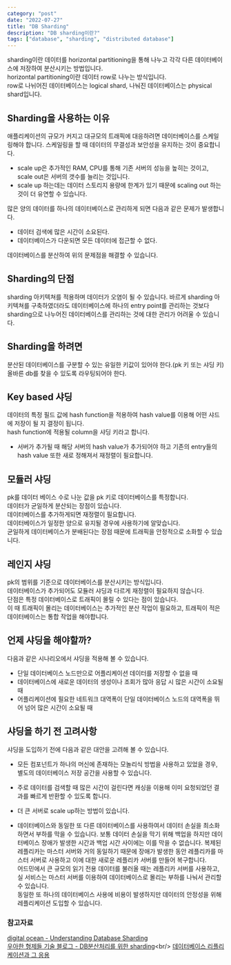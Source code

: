 ```yaml
---
category: "post"
date: "2022-07-27"
title: "DB Sharding"
description: "DB sharding이란?"
tags: ["database", "sharding", "distributed database"]
---
```


sharding이란 데이터를 horizontal partitioning을 통해 나누고 각각 다른 데이터베이스에 저장하여 분산시키는 방법입니다.<br/>
horizontal partitioning이란 데이터 row로 나누는 방식입니다.<br/>
row로 나뉘어진 데이터베이스는 logical shard, 나눠진 데이터베이스는 physical shard입니다.<br/>

## Sharding을 사용하는 이유

애플리케이션의 규모가 커지고 대규모의 트래픽에 대응하려면 데이터베이스를 스케일링해야 합니다. 스케일링을 할 때 데이터의 무결성과 보안성을 유지하는 것이 중요합니다.

- scale up은 추가적인 RAM, CPU를 통해 기존 서버의 성능을 높히는 것이고, scale out은 서버의 갯수를 늘리는 것입니다.<br/>
- scale up 하는데는 데이터 스토리지 용량에 한계가 있기 때문에 scaling out 하는 것이 더 유연할 수 있습니다.<br/>

많은 양의 데이터를 하나의 데이터베이스로 관리하게 되면 다음과 같은 문제가 발생합니다.<br/>

- 데이터 검색에 많은 시간이 소요된다.
- 데이터베이스가 다운되면 모든 데이터에 접근할 수 없다.

데이터베이스를 분산하여 위의 문제점을 해결할 수 있습니다.<br/>

## Sharding의 단점

sharding 아키텍쳐를 적용하며 데이터가 오염이 될 수 있습니다. 바르게 sharding 아키텍쳐를 구축하였더라도 데이터베이스에 하나의 entry point를 관리하는 것보다 sharding으로 나누어진 데이터베이스를 관리하는 것에 대한 관리가 어려울 수 있습니다.<br/>

## Sharding을 하려면

분산된 데이터베이스를 구분할 수 있는 유일한 키값이 있어야 한다.(pk 키 또는 샤딩 키)<br/>
올바른 db를 찾을 수 있도록 라우팅되어야 한다.<br/>

## Key based 샤딩

데이터의 특정 필드 값에 hash function을 적용하여 hash value를 이용해 어떤 샤드에 저장이 될 지 결정이 됩니다.<br/>
hash function에 적용될 column을 샤딩 키라고 합니다.

- 서버가 추가될 때 해당 서버의 hash value가 추가되어야 하고 기존의 entry들의 hash value 또한 새로 정해져서 재정렬이 필요합니다.<br/>

## 모듈러 샤딩

pk를 데이터 베이스 수로 나눈 값을 pk 키로 데이터베이스를 특정합니다.<br/>
데이터가 균일하게 분산되는 장점이 있습니다.<br/>
데이터베이스를 추가하게되면 재정렬이 필요합니다.<br/>
데이터베이스가 일정한 양으로 유지될 경우에 사용하기에 알맞습니다.<br/>
균일하게 데이터베이스가 분배된다는 장점 때문에 트래픽을 안정적으로 소화할 수 있습니다.<br/>

## 레인지 샤딩

pk의 범위를 기준으로 데이터베이스를 분산시키는 방식입니다.<br/>
데이터베이스가 추가되어도 모듈러 샤딩과 다르게 재정렬이 필요하지 않습니다.<br/>
단점은 특정 데이터베이스로 트래픽이 몰릴 수 있다는 점이 있습니다.<br/>
이 때 트래픽이 몰리는 데이터베이스는 추가적인 분산 작업이 필요하고, 트래픽이 적은 데이터베이스는 통합 작업을 해야합니다.<br/>

## 언제 샤딩을 해야할까?

다음과 같은 시나리오에서 샤딩을 적용해 볼 수 있습니다.<br/>

- 단일 데이터베이스 노드만으로 어플리케이션 데이터를 저장할 수 없을 때
- 데이터베이스에 새로운 데이터의 생성이나 조회가 많아 응답 시 많은 시간이 소요될 때
- 어플리케이션에 필요한 네트워크 대역폭이 단일 데이터베이스 노드의 대역폭을 뛰어 넘어 많은 시간이 소요될 때

## 샤딩을 하기 전 고려사항

샤딩을 도입하기 전에 다음과 같은 대안을 고려해 볼 수 있습니다.<br/>

- 모든 컴포넌트가 하나의 머신에 존재하는 모놀리식 방법을 사용하고 있었을 경우, 별도의 데이터베이스 저장 공간을 사용할 수 있습니다.<br/>
- 주로 데이터를 검색할 때 많은 시간이 걸린다면 캐싱을 이용해 이미 요청되었던 결과를 빠르게 반환할 수 있도록 합니다.<br/>

- 더 큰 서버로 scale up하는 방법이 있습니다.<br/>

- 데이터베이스와 동일한 또 다른 데이터베이스를 사용하여서 데이터 손실을 최소화 하면서 부하를 막을 수 있습니다. 보통 데이터 손실을 막기 위해 백업을 하지만 데이터베이스 장애가 발생한 시간과 백업 시간 사이에는 이를 막을 수 없습니다. 복제된 레플리카는 마스터 서버와 거의 동일하기 때문에 장애가 발생한 동안 레플리카를 마스터 서버로 사용하고 이에 대한 새로운 레플리카 서버를 만들어 복구합니다.<br/>
  어드민에서 큰 규모의 읽기 전용 데이터를 불러올 때는 레플리카 서버를 사용하고, 실 서비스는 마스터 서버를 이용하여 데이터베이스로 몰리는 부하를 나눠서 관리할 수 있습니다.<br/>
  동일한 또 하나의 데이터베이스 사용에 비용이 발생하지만 데이터의 안정성을 위해 레플리케이션 도입할 수 있습니다.<br/>

### 참고자료

[digital ocean - Understanding Database Sharding](https://www.digitalocean.com/community/tutorials/understanding-database-sharding)<br/>
[우아한 형제들 기술 블로그 - DB분산처리를 위한 sharding]("https://techblog.woowahan.com/2687/")<br/>
[데이터베이스 리플리케이션과 그 응용](https://www.coovil.net/db-replication/)<br/>
